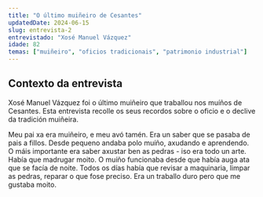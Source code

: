 ```yaml
---
title: "O último muiñeiro de Cesantes"
updatedDate: 2024-06-15
slug: entrevista-2
entrevistado: "Xosé Manuel Vázquez"
idade: 82
temas: ["muiñeiro", "oficios tradicionais", "patrimonio industrial"]
---
```



## Contexto da entrevista

Xosé Manuel Vázquez foi o último muiñeiro que traballou nos muíños de Cesantes. Esta entrevista recolle os seus recordos sobre o oficio e o declive da tradición muiñeira.

<QA question="Como aprendeu o oficio de muiñeiro?">
Meu pai xa era muiñeiro, e meu avó tamén. Era un saber que se pasaba de pais a fillos. Desde pequeno andaba polo muíño, axudando e aprendendo. O máis importante era saber axustar ben as pedras - iso era todo un arte.
</QA>

<QA question="Cal era o día a día dun muiñeiro?">
Había que madrugar moito. O muíño funcionaba desde que había auga ata que se facía de noite. Todos os días había que revisar a maquinaria, limpar as pedras, reparar o que fose preciso. Era un traballo duro pero que me gustaba moito.
</QA>
